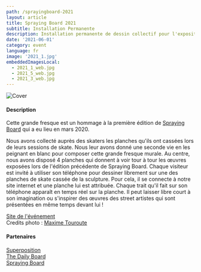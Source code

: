 ```yaml
---
path: /sprayingboard-2021
layout: article
title: Spraying Board 2021
subtitle: Installation Permanente
description: Installation permanente de dessin collectif pour l'exposition Spraying Board à la Tour Superposition à Lyon
date: '2021-06-01'
category: event
language: fr
image: '2021_1.jpg'
embeddedImagesLocal:
  - 2021_1_web.jpg
  - 2021_5_web.jpg
  - 2021_3_web.jpg
---
```


![Cover](2021_1.jpg)

#### Description

Cette grande fresque est un hommage à la première édition de [Spraying Board](/sprayingboard) qui a eu lieu en mars 2020.

Nous avons collecté auprès des skaters les planches qu'ils ont cassées lors de leurs sessions de skate. Nous leur avons donné une seconde vie en les peignant en blanc pour composer cette grande fresque murale. Au centre, nous avons disposé 4 planches qui donnent à voir tour à tour les œuvres exposées lors de l'édition précédente de Spraying Board.
Chaque visiteur est invité à utiliser son téléphone pour dessiner librement sur une des planches de skate cassée de la sculpture. Pour cela, il se connecte à notre site internet et une planche lui est attribuée. Chaque trait qu'il fait sur son téléphone apparaît en temps réel sur la planche. Il peut laisser libre court à son imagination ou s'inspirer des œuvres des street artistes qui sont présentées en même temps devant lui !

<ImageGrid props={props} />

[Site de l'événement](https://sprayingboard.thedailyboard.co/)  
Credits photo : [Maxime Touroute](maximetouroute.github.io)

#### Partenaires

[Superposition](//superposition-lyon.com)  
[The Daily Board](//www.thedailyboard.co)  
[Spraying Board](//www.sprayingboard.com)
